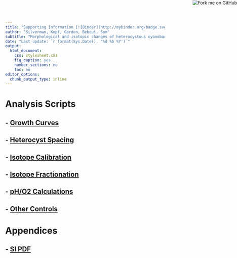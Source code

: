 ```yaml
---
title: "Supporting Information [![Binder](http://mybinder.org/badge.svg)](http://beta.mybinder.org/v2/gh/kopflab/2018_Silverman_et_al/master?urlpath=rstudio)"
author: "Silverman, Kopf, Gordon, Bebout, Som"
subtitle: "Morphological and isotopic changes of heterocystous cyanobacteria in response to N2 partial pressure. Geobiology. 2018;00:1-16. [https://doi.org/10.1111/gbi.1231214](https://doi.org/10.1111/gbi.1231214)"
date: "Last update: `r format(Sys.Date(), '%d %b %Y')`"
output:
  html_document: 
    css: stylesheet.css
    fig_caption: yes
    number_sections: no
    toc: no
editor_options:
  chunk_output_type: inline
---
```


<a href="https://github.com/KopfLab/2018_Silverman_et_al/"><img style="position: absolute; top: 0; right: 0; border: 0;" src="https://camo.githubusercontent.com/38ef81f8aca64bb9a64448d0d70f1308ef5341ab/68747470733a2f2f73332e616d617a6f6e6177732e636f6d2f6769746875622f726962626f6e732f666f726b6d655f72696768745f6461726b626c75655f3132313632312e706e67" alt="Fork me on GitHub" data-canonical-src="https://s3.amazonaws.com/github/ribbons/forkme_right_darkblue_121621.png"></a>

# Analysis Scripts

## - [Growth Curves](growth_curves_analysis.html)

## - [Heterocyst Spacing](heterocyst_analysis.html)

## - [Isotope Calibration](isotope_calibration.html)

## - [Isotope Fractionation](isotope_analysis.html)

## - [pH/O2 Calculations](pH_O2_calculations.html)

## - [Other Controls](other_controls.html)

# Appendices

## - [SI PDF](2018_silverman_et_al_si.pdf)
